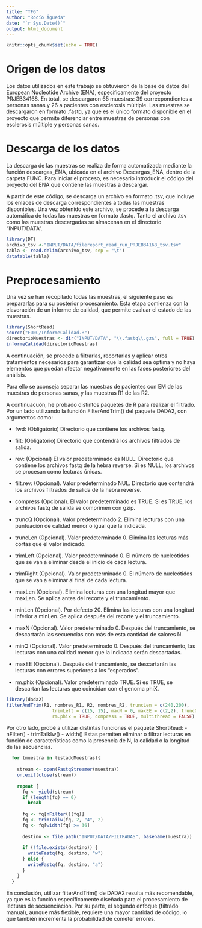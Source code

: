 ```yaml
---
title: "TFG"
author: "Rocío Águeda"
date: "`r Sys.Date()`"
output: html_document
---
```


```r
knitr::opts_chunk$set(echo = TRUE)
```

# Origen de los datos

Los datos utilizados en este trabajo se obtuvieron de la base de datos del European Nucleotide Archive (ENA), específicamente del proyecto PRJEB34168. En total, se descargaron 65 muestras: 39 correcpondientes a personas sanas y 26 a pacientes con esclerosis múltiple. Las muestras se descargaron en formato .fastq, ya que es el único formato disponible en el proyecto que permite diferenciar entre muestras de personas con esclerosis múltiple y personas sanas.

# Descarga de los datos

La descarga de las muestras se realiza de forma automatizada mediante la función descargas_ENA, ubicada en el archivo Descargas_ENA, dentro de la carpeta FUNC. Para iniciar el proceso, es necesario introducir el código del proyecto del ENA que contiene las muestras a descargar.

A partir de este código, se descarga un archivo en formato .tsv, que incluye los enlaces de descarga correspondientes a todas las muestras disponibles. Una vez obtenido este archivo, se procede a la descarga automática de todas las muestras en formato .fastq. Tanto el archivo .tsv como las muestras descargadas se almacenan en el directorio "INPUT/DATA".

```r
library(DT)
archivo_tsv <-"INPUT/DATA/filereport_read_run_PRJEB34168_tsv.tsv"
tabla <- read.delim(archivo_tsv, sep = "\t")
datatable(tabla)
```

# Preprocesamiento

Una vez se han recopilado todas las muestras, el siguiente paso es prepararlas para su posterior procesamiento. Esta etapa comienza con la elavoración de un informe de calidad, que permite evaluar el estado de las muestras.

```r
library(ShortRead)
source("FUNC/InformeCalidad.R")
directorioMuestras <- dir("INPUT/DATA", "\\.fastq\\.gz$", full = TRUE)
informeCalidad(directorioMuestras)
```

A continuación, se procede a filtrarlas, recortarlas y aplicar otros tratamientos necesarios para garantizar que la calidad sea óptima y no haya elementos que puedan afectar negativamente en las fases posteriores del análisis.

Para ello se aconseja separar las muestras de pacientes con EM de las muestras de personas sanas, y las muestras R1 de las R2.

A continuacuón, he probado distintos paquetes de R para realizar el filtrado. Por un lado utilizando la función FilterAndTrim() del paquete DADA2, con argumentos como:

-   fwd: (Obligatorio) Directorio que contiene los archivos fastq.

-   filt: (Obligatorio) Directorio que contendrá los archivos filtrados de salida.

-   rev: (Opcional) El valor predeterminado es NULL. Directorio que contiene los archivos fastq de la hebra reverse. Si es NULL, los archivos se procesan como lecturas únicas.

-   filt.rev: (Opcional). Valor predeterminado NUL. Directorio que contendrá los archivos filtrados de salida de la hebra reverse.

-   compress (Opcional). El valor predeterminado es TRUE. Si es TRUE, los archivos fastq de salida se comprimen con gzip.

-   truncQ (Opcional). Valor predeterminado 2. Elimina lecturas con una puntuación de calidad menor o igual que la indicada.

-   truncLen (Opcional). Valor predeterminado 0. Elimina las lecturas más cortas que el valor indicado.

-   trimLeft (Opcional). Valor predeterminado 0. El número de nucleótidos que se van a eliminar desde el inicio de cada lectura.

-   trimRight (Opcional). Valor predeterminado 0. El número de nucleótidos que se van a eliminar al final de cada lectura.

-   maxLen (Opcional). Elimina lecturas con una longitud mayor que maxLen. Se aplica antes del recorte y el truncamiento.

-   minLen (Opcional). Por defecto 20. Elimina las lecturas con una longitud inferior a minLen. Se aplica después del recorte y el truncamiento.

-   maxN (Opcional). Valor predeterminado 0. Después del truncamiento, se descartarán las secuencias con más de esta cantidad de salores N.

-   minQ (Opcional). Valor predeterminado 0. Después del truncamiento, las lecturas con una calidad menor que la indicada serán descartadas.

-   maxEE (Opcional). Después del truncamiento, se descartarán las lecturas con errores superiores a los "esperados".

-   rm.phix (Opcional). Valor predeterminado TRUE. Si es TRUE, se descartan las lecturas que coincidan con el genoma phiX.

```r
library(dada2)
filterAndTrim(R1, nombres_R1, R2, nombres_R2, truncLen = c(240,200),
                 trimLeft = c(15, 15), maxN = 0, maxEE = c(2,2), truncQ = 10, 
                 rm.phix = TRUE, compress = TRUE, multithread = FALSE)
```

Por otro lado, probé a utilizar distintas funciones el paquete ShortRead:
-   nFilter()
-   trimTaiklw()
-   width()
Estas permiten eliminar o filtrar lecturas en función de características como la presencia de N, la calidad o la longitud de las secuencias.

```r
  for (muestra in listadoMuestras){
    
    stream <- open(FastqStreamer(muestra))
    on.exit(close(stream))
    
    repeat {
      fq <- yield(stream)
      if (length(fq) == 0)
        break
      
      fq <- fq[nFilter()(fq)] 
      fq <- trimTailw(fq, 2, "4", 2)
      fq <- fq[width(fq) >= 36]
      
      destino <- file.path("INPUT/DATA/FILTRADAS", basename(muestra))
      
      if (!file.exists(destino)) {
        writeFastq(fq, destino, "w")
      } else {
        writeFastq(fq, destino, "a")
      }
    }
  }
```

En conclusión, utilizar filterAndTrim() de DADA2 resulta más recomendable, ya que es la función específicamente diseñada para el procesamiento de lecturas de secuenciación. Por su parte, el segundo enfoque (filtrado manual), aunque más flexible, requiere una mayor cantidad de código, lo que también incrementa la probabilidad de cometer errores.